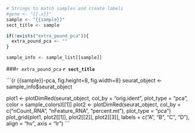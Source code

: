 ```r

# Strings to match samples and create labels
#gene <- "{{.x}}"
sample <- "{{sample}}"
sect_title <- sample

if(!exists("extra_pound_pca")){
  extra_pound_pca <- ""
}

sample_info <- sample_list[[sample]]

```

###`r extra_pound_pca` **`r sect_title`**

```{r {{sample}}-pca, fig.height=8, fig.width=8}
seurat_object <- sample_info$seurat_object

plot1 <- plotDimRed(seurat_object, col_by = "orig.ident",
           plot_type = "pca", color = sample_colors)[[1]]
plot2 <- plotDimRed(seurat_object, col_by = c("nCount_RNA",
                                              "nFeature_RNA",
                                              "percent.mt"),
                    plot_type = "pca")
plot_grid(plot1, plot2[[1]], plot2[[2]], plot2[[3]],
          labels = c("A", "B", "C", "D"),
          align = "hv", axis = "lr")
```